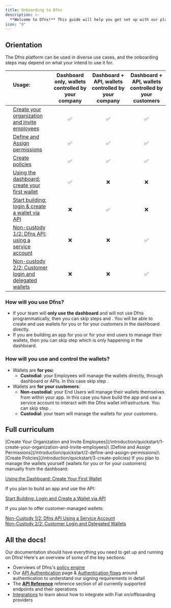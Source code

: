 ```yaml
---
title: Onboarding to Dfns
description: >-
  **Welcome to Dfns!** This guide will help you get set up with our platform. If you have any questions, don't hesitate to reach out to us.
icon: "0"
---
```


## Orientation

The Dfns platform can be used in diverse use cases, and the onboarding steps may depend on what your intend to use it for.

|                   | Usage:<br /> <br />                                                                                                                      | Dashboard only, wallets controlled by your company | Dashboard + API, wallets controlled by your company | Dashboard + API, wallets controlled by your customers |
| :---------------: | :--------------------------------------------------------------------------------------------------------------------------------------- | :------------------------------------------------: | :-------------------------------------------------: | :---------------------------------------------------: |
| <Icon icon="1" /> | [Create your organization and invite employees](/introduction/quickstart/1-create-your-organization-and-invite-employees)                |                          ✅                         |                          ✅                          |                           ✅                           |
| <Icon icon="2" /> | [Define and Assign permissions](/introduction/quickstart/2-define-and-assign-permissions)                                                |                          ✅                         |                          ✅                          |                           ✅                           |
| <Icon icon="3" /> | [Create policies](/introduction/quickstart/3-create-policies)                                                                            |                          ✅                         |                          ✅                          |                           ✅                           |
| <Icon icon="4" /> | [Using the dashboard: create your first wallet](/introduction/quickstart/4-using-the-dashboard-create-your-first-wallet)                 |                          ✅                         |                          ❌                          |                           ❌                           |
| <Icon icon="5" /> | [Start building: login & create a wallet via API](/introduction/quickstart/5-start-building-login-and-create-a-wallet-via-api)           |                          ❌                         |                          ✅                          |                           ❌                           |
| <Icon icon="6" /> | [Non-custody 1/2: Dfns API: using a service account](/introduction/quickstart/6-non-custody-1-2-dfns-api-using-a-service-account)        |                          ❌                         |                          ❌                          |                           ✅                           |
| <Icon icon="7" /> | [Non-custody 2/2: Customer login and delegated wallets](/introduction/quickstart/7-non-custody-2-2-customer-login-and-delegated-wallets) |                          ❌                         |                          ❌                          |                           ✅                           |

### How will you use Dfns?

* If your team will **only use the dashboard** and will not use Dfns programmatically, then you can skip steps <Icon icon="5" /> and <Icon icon="6" />. You will be able to create and use wallets for you or for your customers in the dashboard directly.
* If you are building an app for you or for your end users to manage their wallets, then you can skip step <Icon icon="4" /> which is only happening in the dashboard.

### How will you use and control the wallets?

* Wallets are **for you**:
  * **Custodial**: your Employees will manage the wallets directly, through dashboard or APIs. In this case skip step <Icon icon="6" />.
* Wallets are **for your customers**:
  * **Non-custodial**: your End Users will manage their wallets themselves from within your app. In this case you have build the app and use a service account to interact with the Dfns wallet infrastructure. You can skip step <Icon icon="4" />.
  * **Custodial**: your team will manage the wallets for your customers.

## Full curriculum

<Card title="Base setup, relevant in all cases">
  <Icon icon="1" /> [Create Your Organization and Invite Employees](/introduction/quickstart/1-create-your-organization-and-invite-employees)\
  <Icon icon="2" /> [Define and Assign Permissions](/introduction/quickstart/2-define-and-assign-permissions)\
  <Icon icon="3" /> [Create Policies](/introduction/quickstart/3-create-policies)
</Card>

<Card title="Using the Dashboard">
  If you plan to manage the wallets yourself (wallets for you or for your customers) manually from the dashboard:

  <Icon icon="4" /> [Using the Dashboard: Create Your First Wallet](/introduction/quickstart/4-using-the-dashboard-create-your-first-wallet)
</Card>

<Card title="Using the API">
  If you plan to build an app and use the API:

  <Icon icon="5" /> [Start Building: Login and Create a Wallet via API](/introduction/quickstart/5-start-building-login-and-create-a-wallet-via-api)
</Card>

<Card title="Non-Custodial Wallets">
  If you plan to offer customer-managed wallets:

  <Icon icon="6" /> [Non-Custody 1/2: Dfns API Using a Service Account](/introduction/quickstart/6-non-custody-1-2-dfns-api-using-a-service-account)\
  <Icon icon="7" /> [Non-Custody 2/2: Customer Login and Delegated Wallets](/introduction/quickstart/7-non-custody-2-2-customer-login-and-delegated-wallets)
</Card>

## All the docs!

Our documentation should have everything you need to get up and running on Dfns! Here's an overview of some of the key sections:

* Overviews of Dfns's [policy engine](/core-concepts/policies)
* Our [API Authentication](/api-reference/auth) page & [Authentication flows](/api-reference/auth/login-flows) around authentication to understand our signing requirements in detail
* The [**API Reference**](/api-reference) reference section of all currently supported endpoints and their operations
* [Integrations](/features/fiat-on-offboarding) to learn about how to integrate with Fiat on/offboarding providers
